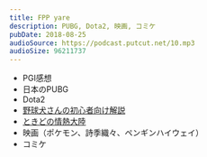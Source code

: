 ```yaml
---
title: FPP yare
description: PUBG, Dota2, 映画, コミケ
pubDate: 2018-08-25
audioSource: https://podcast.putcut.net/10.mp3
audioSize: 96211737
---
```


- PGI感想
- 日本のPUBG
- Dota2
- [野球犬さんの初心者向け解説](https://twitter.com/baseballdogs5/status/1025775538277822464)
- [ときどの情熱大陸](https://twitter.com/Dragon_lily/status/1028644449708994562)
- 映画（ポケモン、詩季織々、ペンギンハイウェイ）
- コミケ